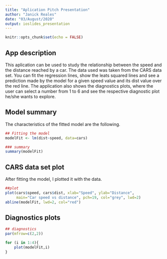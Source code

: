 ```yaml
---
title: "Aplication Pitch Presentation"
author: "Janick Reales"
date: "03/August/2020"
output: ioslides_presentation
---
```


```r
knitr::opts_chunk$set(echo = FALSE)
```

## App description  

This aplication can be used to study the relationship between the speed and the distance reached by a car. The data used was taken from the CARS data set. You can fit the regression lines, show the leats squared lines and see a prediction made by the model for a given speed value and its dist value over the red line.
The application also shows the diagnostics plots, where the user can select a number from 1 to 6 and see the respective diagnostic plot he/she wants to explore.  


## Model summary  
The characteristics of the fitted model are the following.  

```r
## Fitting the model 
modelFit <- lm(dist~speed, data=cars)

### summary
summary(modelFit)
```  

## CARS data set plot  

After fitting the model, I plotted it with the data.  

```r
##plot
plot(cars$speed, cars$dist, xlab="Speed", ylab="Distance",
     main="Car speed vs distance", pch=19, col="grey", lwd=2)
abline(modelFit, lwd=2, col="red")
```   

## Diagnostics plots  

```r
## diagnostics
par(mfrow=c(2,2))

for (i in 1:4){
    plot(modelFit,i)
}
```  




